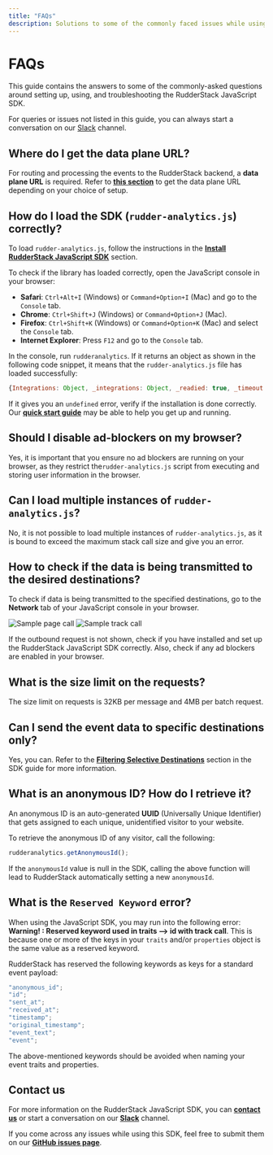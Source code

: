 ```yaml
---
title: "FAQs"
description: Solutions to some of the commonly faced issues while using the RudderStack JavaScript SDK.
---
```


# FAQs

This guide contains the answers to some of the commonly-asked questions around setting up, using, and troubleshooting the RudderStack JavaScript SDK.

<div class="successBlock">
  
For queries or issues not listed in this guide, you can always start a conversation on our <a href="https://rudderstack.com/join-rudderstack-slack-community">Slack</a> channel.
</div>

## Where do I get the data plane URL?

For routing and processing the events to the RudderStack backend, a **data plane URL** is required. Refer to [**this section**](https://docs.rudderstack.com/get-started/installing-and-setting-up-rudderstack#what-is-a-data-plane-url-where-do-i-get-it) to get the data plane URL depending on your choice of setup.

## How do I load the SDK (`rudder-analytics.js`) correctly?

To load `rudder-analytics.js`, follow the instructions in the [**Install RudderStack JavaScript SDK**](https://docs.rudderstack.com/stream-sources/rudderstack-sdk-integration-guides/rudderstack-javascript-sdk/quick-start-guide) section.

To check if the library has loaded correctly, open the JavaScript console in your browser:

- **Safari**: `Ctrl+Alt+I` \(Windows\) or `Command+Option+I` \(Mac\) and go to the `Console` tab.
- **Chrome**: `Ctrl+Shift+J` \(Windows\) or `Command+Option+J` \(Mac\).
- **Firefox**: `Ctrl+Shift+K` \(Windows\) or `Command+Option+K` \(Mac\) and select the `Console` tab.
- **Internet Explorer**: Press `F12` and go to the `Console` tab.

In the console, run `rudderanalytics`. If it returns an object as shown in the following code snippet, it means that the `rudder-analytics.js` file has loaded successfully:

```javascript
{Integrations: Object, _integrations: Object, _readied: true, _timeout: 300, _user: n_}
```

If it gives you an `undefined` error, verify if the installation is done correctly. Our [**quick start guide**](https://docs.rudderstack.com/stream-sources/rudderstack-sdk-integration-guides/rudderstack-javascript-sdk/quick-start-guide) may be able to help you get up and running.

## Should I disable ad-blockers on my browser?

Yes, it is important that you ensure no ad blockers are running on your browser, as they restrict the`rudder-analytics.js` script from executing and storing user information in the browser.

## Can I load multiple instances of `rudder-analytics.js`?

No, it is not possible to load multiple instances of `rudder-analytics.js`, as it is bound to exceed the maximum stack call size and give you an error.

## How to check if the data is being transmitted to the desired destinations?

To check if data is being transmitted to the specified destinations, go to the **Network** tab of your JavaScript console in your browser.

<img src="../../../assets/sample-page-call.png" alt="Sample page call" />

<img src="../../../assets/sample-track-call.png" alt="Sample track call" />

<div class="infoBlock">
  
  If the outbound request is not shown, check if you have installed and set up the RudderStack JavaScript SDK correctly. Also, check if any ad blockers are enabled in your browser.
</div>

## What is the size limit on the requests?

The size limit on requests is 32KB per message and 4MB per batch request.

## Can I send the event data to specific destinations only?

Yes, you can. Refer to the [**Filtering Selective Destinations**](https://docs.rudderstack.com/stream-sources/rudderstack-sdk-integration-guides/rudderstack-javascript-sdk#filtering-selective-destinations) section in the SDK guide for more information.

## What is an anonymous ID? How do I retrieve it?

An anonymous ID is an auto-generated **UUID** \(Universally Unique Identifier\) that gets assigned to each unique, unidentified visitor to your website.

To retrieve the anonymous ID of any visitor, call the following:

```javascript
rudderanalytics.getAnonymousId();
```

<div class="infoBlock">
  
If the <code class="inline-code">anonymousId</code> value is null in the SDK, calling the above function will lead to RudderStack automatically setting a new <code class="inline-code">anonymousId</code>.
</div>

## What is the `Reserved Keyword` error?

When using the JavaScript SDK, you may run into the following error: **Warning! : Reserved keyword used in traits --> id with track call**. This is because one or more of the keys in your `traits` and/or `properties` object is the same value as a reserved keyword.

RudderStack has reserved the following keywords as keys for a standard event payload:

```javascript
"anonymous_id";
"id";
"sent_at";
"received_at";
"timestamp";
"original_timestamp";
"event_text";
"event";
```

<div class="warningBlock">
  
The above-mentioned keywords should be avoided when naming your event traits and properties.
</div>

## Contact us

For more information on the RudderStack JavaScript SDK, you can [**contact us**](mailto:%20docs@rudderstack.com) or start a conversation on our [**Slack**](https://rudderstack.com/join-rudderstack-slack-community) channel.

If you come across any issues while using this SDK, feel free to submit them on our [**GitHub issues page**](https://github.com/rudderlabs/rudder-sdk-js/issues).
